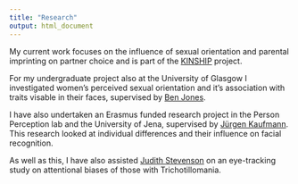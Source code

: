 ```yaml
---
title: "Research"
output: html_document
---
```

My current work focuses on the influence of sexual orientation and parental imprinting on partner choice and is part of the  [KINSHIP](https://erc.europa.eu/) project.

For my undergraduate project also at the University of Glasgow I investigated  women's perceived sexual orientation and it's association with traits visable in their faces, supervised by [Ben Jones](http://facelab.org/People/benjones). 

I have also undertaken an Erasmus funded research project in the Person Perception lab and the University of Jena, supervised by [Jürgen Kaufmann](http://www.allgpsy.uni-jena.de/jurgen-kaufmann/). This research looked at individual differences and their influence on facial recognition. 

As well as this, I have also assisted [Judith Stevenson](https://www.gla.ac.uk/schools/psychology/staff/judestevenson/) on an eye-tracking study on attentional biases of those with Trichotillomania. 
